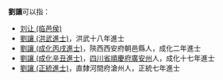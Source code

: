 '''劉讓'''可以指：
* [[刘让_(临邑侯)|刘让 (临邑侯)]]
* [[劉讓_(洪武進士)|劉讓 (洪武進士)]]，洪武十八年進士
* [[劉讓_(成化丙戌進士)|劉讓 (成化丙戌進士)]]，陝西西安府朝邑縣人，成化二年進士
* [[劉讓_(成化辛丑進士)|劉讓 (成化辛丑進士)]]，[[四川省|四川省]][[順慶府|順慶府]][[廣安州|廣安州]]人，成化十七年進士
* [[劉讓_(正統進士)|劉讓 (正統進士)]]，直隸河間府滄州人，正統七年進士

{{Disambiguation|Cat=二字刘姓人名消歧义|rang}}